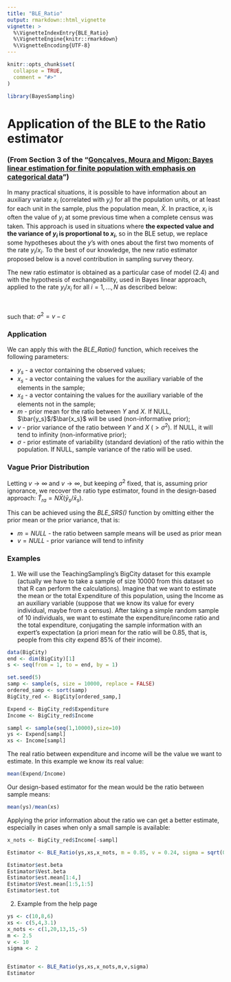 ---
title: "BLE_Ratio"
output: rmarkdown::html_vignette
vignette: >
  %\VignetteIndexEntry{BLE_Ratio}
  %\VignetteEngine{knitr::rmarkdown}
  %\VignetteEncoding{UTF-8}
---

```{r, include = FALSE}
knitr::opts_chunk$set(
  collapse = TRUE,
  comment = "#>"
)
```

```{r setup}
library(BayesSampling)
```


# Application of the BLE to the Ratio estimator

### (From Section 3 of the "[Gonçalves, Moura and Migon: Bayes linear estimation for finite population with emphasis on categorical data](https://www150.statcan.gc.ca/n1/en/catalogue/12-001-X201400111886)") 

In many practical situations, it is possible to have information about an auxiliary variate $x_i$ (correlated with $y_i$) for all the population units, or at least for each unit in the sample, plus the population mean, $\bar X$. In practice, $x_i$ is often the value of $y_i$ at some previous time when a complete census was taken. This approach is used in situations where __the expected value and the variance of $y_i$ is proportional to $x_i$__, so in the BLE setup, we replace some hypotheses about the $y$'s with ones about the first two moments of the rate $y_i$/$x_i$. To the best of our knowledge, the new ratio estimator proposed below is a novel contribution in sampling survey theory.  

The new ratio estimator is obtained as a particular case of model (2.4) and with the hypothesis of exchangeability, used in Bayes linear approach, applied to the rate $y_i$/$x_i$ for all $i = 1,..., N$ as described below:  
 
\begin{equation}
\tag{3.1}

E \left( \frac{y_i}{x_i} \right) = m,   \hspace{0.7cm}
V \left( \frac{y_i}{x_i} \right) = v 
\hspace{0.7cm} \text{and} \hspace{0.7cm}
Cov \left( \frac{y_i}{x_i},\frac{y_j}{x_j} \right) = c, \hspace{0.5cm} 
i,j = 1,...,N \hspace{0.5cm} \forall i \neq j
\end{equation}  
\par

such that: $\sigma^2 = v - c$
  
  
### Application

We can apply this with the _BLE_Ratio()_ function, which receives the following parameters:  

* $y_s$ - a vector containing the observed values;
* $x_s$ - a vector containing the values for the auxiliary variable of the elements in the sample;
* $x_{\bar{s}}$ - a vector containing the values for the auxiliary variable of the elements not in the sample;
* $m$ - prior mean for the ratio between $Y$ and $X$. If NULL, $\bar{y_s}$/$\bar{x_s}$ will be used (non-informative prior);
* $v$ - prior variance of the ratio between $Y$ and $X$ ($> \sigma^2$). If NULL, it will tend to infinity (non-informative prior);
* $\sigma$ - prior estimate of variability (standard deviation) of the ratio within the population. If NULL, sample variance of the ratio will be used.


### Vague Prior Distribution

Letting $v \to \infty$ and $v \to \infty$, but keeping $\sigma^2$ fixed, that is, assuming prior ignorance, we recover the ratio type estimator, found in the design-based approach: $\hat{T}_{ra} = N \bar{X} (\bar{y}_s / \bar{x}_s)$.\  

This can be achieved using the _BLE_SRS()_ function by omitting either the prior mean or the prior variance, that is:

* $m = NULL$ - the ratio between sample means will be used as prior mean 
* $v = NULL$ - prior variance will tend to infinity



### Examples

1. We will use the TeachingSampling's BigCity dataset for this example (actually we have to take a sample of size $10000$ from this dataset so that R can perform the calculations). Imagine that we want to estimate the mean or the total Expenditure of this population, using the Income as an auxiliary variable (suppose that we know its value for every individual, maybe from a census). After taking a simple random sample of 10 individuals, we want to estimate the expenditure/income ratio and the total expenditure, conjugating the sample information with an expert's expectation (a priori mean for the ratio will be $0.85$, that is, people from this city expend 85% of their income).  


```{r ex 1, message=FALSE, warning=FALSE}
data(BigCity)
end <- dim(BigCity)[1]
s <- seq(from = 1, to = end, by = 1)

set.seed(5)
samp <- sample(s, size = 10000, replace = FALSE)
ordered_samp <- sort(samp)
BigCity_red <- BigCity[ordered_samp,]

Expend <- BigCity_red$Expenditure
Income <- BigCity_red$Income

sampl <- sample(seq(1,10000),size=10)
ys <- Expend[sampl]
xs <- Income[sampl]
```
  
    
The real ratio between expenditure and income will be the value we want to estimate. In this example we know its real value:  

```{r ex 1.1}
mean(Expend/Income)
```


Our design-based estimator for the mean would be the ratio between sample means:  
  
```{r ex 1.2}
mean(ys)/mean(xs)
```
  
  
Applying the prior information about the ratio we can get a better estimate, especially in cases when only a small sample is available:  

```{r ex 1.3}
x_nots <- BigCity_red$Income[-sampl]

Estimator <- BLE_Ratio(ys,xs,x_nots, m = 0.85, v = 0.24, sigma = sqrt(0.23998))

Estimator$est.beta
Estimator$Vest.beta
Estimator$est.mean[1:4,]
Estimator$Vest.mean[1:5,1:5]
Estimator$est.tot
```




2. Example from the help page

```{r ex 2}
ys <- c(10,8,6)
xs <- c(5,4,3.1)
x_nots <- c(1,20,13,15,-5)
m <- 2.5
v <- 10
sigma <- 2


Estimator <- BLE_Ratio(ys,xs,x_nots,m,v,sigma)
Estimator
```







